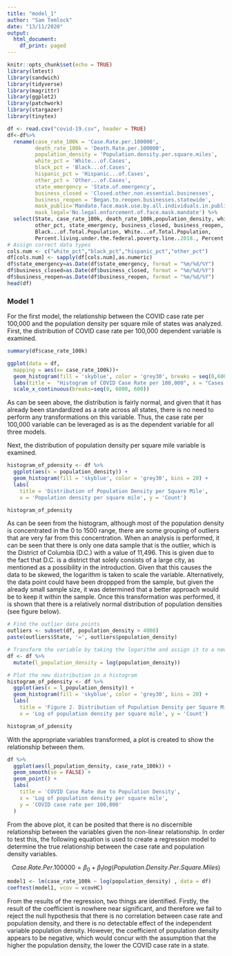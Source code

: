 ```yaml
---
title: "model_1"
author: "Sam Temlock"
date: "13/11/2020"
output:
  html_document:
    df_print: paged
---
```


```r
knitr::opts_chunk$set(echo = TRUE)
library(lmtest)
library(sandwich)
library(tidyverse)
library(magrittr)
library(ggplot2)
library(patchwork)
library(stargazer)
library(tinytex)
```

```r
df <- read.csv("covid-19.csv", header = TRUE)
df<-df%>%
  rename(case_rate_100k = 'Case.Rate.per.100000',
         death_rate_100k = 'Death.Rate.per.100000',
         population_density = 'Population.density.per.square.miles',
         white_pct = 'White...of.Cases',
         black_pct = 'Black...of.Cases',
         hispanic_pct = 'Hispanic...of.Cases',
         other_pct = 'Other...of.Cases',
         state_emergency = 'State.of.emergency',
         business_closed = 'Closed.other.non.essential.businesses',
         business_reopen = 'Began.to.reopen.businesses.statewide',
         mask_public='Mandate.face.mask.use.by.all.individuals.in.public.spaces',
         mask_legal='No.legal.enforcement.of.face.mask.mandate') %>%
  select(State, case_rate_100k, death_rate_100k,population_density, white_pct, black_pct, hispanic_pct, 
         other_pct, state_emergency, business_closed, business_reopen, mask_public, mask_legal, 
         Black...of.Total.Population, White...of.Total.Population,
         Percent.living.under.the.federal.poverty.line..2018., Percent.Unemployed..2018., X65.)
# Assign correct data types
cols.num <- c("white_pct","black_pct","hispanic_pct","other_pct")
df[cols.num] <- sapply(df[cols.num],as.numeric)
df$state_emergency=as.Date(df$state_emergency, format = "%m/%d/%Y")
df$business_closed=as.Date(df$business_closed, format = "%m/%d/%Y")
df$business_reopen=as.Date(df$business_reopen, format = "%m/%d/%Y")
head(df)
```

### Model 1

For the first model, the relationship between the COVID case rate per 100,000 and the population density per square mile of states was analyzed. First, the distribution of COVID case rate per 100,000 dependent variable is examined.

```r
summary(df$case_rate_100k)
```

```r
ggplot(data = df,
  mapping = aes(x= case_rate_100k))+
  geom_histogram(fill = 'skyblue', color = 'grey30', breaks = seq(0,6000,600)) +
  labs(title =  "Histogram of COVID Case Rate per 100,000", x = "Cases per 100,000", y = 'Count')+
  scale_x_continuous(breaks=seq(0, 6000, 600))
```

As can be seen above, the distribution is fairly normal, and given that it has already been standardized as a rate across all states, there is no need to perform any transformations on this variable. Thus, the case rate per 100,000 variable can be leveraged as is as the dependent variable for all three models.

Next, the distribution of population density per square mile variable is examined.

```r
histogram_of_pdensity <- df %>%
  ggplot(aes(x = population_density)) + 
  geom_histogram(fill = 'skyblue', color = 'grey30', bins = 20) + 
  labs(
    title = 'Distribution of Population Density per Square Mile', 
    x = 'Population density per square mile', y = 'Count')

histogram_of_pdensity
```

As can be seen from the histogram, although most of the population density is concentrated in the 0 to 1500 range, there are some grouping of outliers that are very far from this concentration. When an analysis is performed, it can be seen that there is only one data sample that is the outlier, which is the District of Columbia (D.C.) with a value of 11,496. This is given due to the fact that D.C. is a district that solely consists of a large city, as mentioned as a possibility in the introduction. Given that this causes the data to be skewed, the logarithm is taken to scale the variable. Alternatively, the data point could have been droppped from the sample, but given the already small sample size, it was determined that a better approach would be to keep it within the sample. Once this transformation was performed, it is shown that there is a relatively normal distribution of population densities (see figure below).

```r
# Find the outlier data points
outliers <- subset(df, population_density > 4000)
paste(outliers$State, '=', outliers$population_density)

# Transform the variable by taking the logarithm and assign it to a new variable
df <- df %>% 
  mutate(l_population_density = log(population_density))

# Plot the new distribution in a histogram
histogram_of_pdensity <- df %>%
  ggplot(aes(x = l_population_density)) + 
  geom_histogram(fill = 'skyblue', color = 'grey30', bins = 20) + 
  labs(
    title = 'Figure 2. Distribution of Population Density per Square Mile without D.C.', 
    x = 'Log of population density per square mile', y = 'Count')

histogram_of_pdensity
```

With the appropriate variables transformed, a plot is created to show the relationship between them. 

```r
df %>% 
  ggplot(aes(l_population_density, case_rate_100k)) + 
  geom_smooth(se = FALSE) +
  geom_point() +   
  labs(
    title = 'COVID Case Rate due to Population Density', 
    x = 'Log of population density per square mile', 
    y = 'COVID case rate per 100,000'
  )
```

From the above plot, it can be posited that there is no discernible relationship between the variables given the non-linear relationship. In order to test this, the following equation is used to create a regression model to determine the true relationship between the case rate and population density variables.

$$
Case.Rate.Per.100000 =\beta_0 +\beta_1 log(Population.Density.Per.Square.Miles)
$$

```r
model1 <- lm(case_rate_100k ~ log(population_density) , data = df)
coeftest(model1, vcov = vcovHC)
```

From the results of the regression, two things are identified. Firstly, the result of the coefficient is nowhere near significant, and therefore we fail to reject the null hypothesis that there is no correlation between case rate and population density, and there is no detectable effect of the independent variable population density. However, the coefficient of population density appears to be negative, which would concur with the assumption that the higher the population density, the lower the COVID case rate in a state.